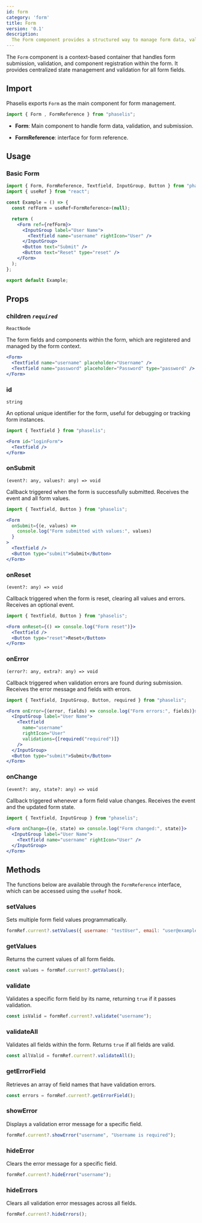 ```yaml
---
id: form
category: 'form'
title: Form
version: '0.1'
description:
  The Form component provides a structured way to manage form data, validation, and component state, with support for error handling, reset, and submit actions.
---
```


The `Form` component is a context-based container that handles form submission, validation, and component registration within the form. It provides centralized state management and validation for all form fields.

## Import

Phaselis exports `Form` as the main component for form management.

```js
import { Form , FormReference } from "phaselis";
```

- **Form**: Main component to handle form data, validation, and submission.

- **FormReference**: interface for form reference.

## Usage

### Basic Form

```jsx
import { Form, FormReference, Textfield, InputGroup, Button } from "phaselis";
import { useRef } from "react";

const Example = () => {
  const refForm = useRef<FormReference>(null);

  return (
    <Form ref={refForm}>
      <InputGroup label="User Name">
        <Textfield name="username" rightIcon="User" />
      </InputGroup>
      <Button text="Submit" />
      <Button text="Reset" type="reset" />
    </Form>
  );
};

export default Example;
```

## Props

### children *`required`*
`ReactNode`

The form fields and components within the form, which are registered and managed by the form context.

```jsx
<Form>
  <Textfield name="username" placeholder="Username" />
  <Textfield name="password" placeholder="Password" type="password" />
</Form>
```

### id
`string`

An optional unique identifier for the form, useful for debugging or tracking form instances.

```jsx
import { Textfield } from "phaselis";
```
```jsx
<Form id="loginForm">
  <Textfield />
</Form>
```

### onSubmit
`(event?: any, values?: any) => void`

Callback triggered when the form is successfully submitted. Receives the event and all form values.

```jsx
import { Textfield, Button } from "phaselis";
```
```jsx
<Form
  onSubmit={(e, values) =>
    console.log("Form submitted with values:", values)
  }
>
  <Textfield />
  <Button type="submit">Submit</Button>
</Form>
```

### onReset
`(event?: any) => void`

Callback triggered when the form is reset, clearing all values and errors. Receives an optional event.

```jsx
import { Textfield, Button } from "phaselis";
```
```jsx
<Form onReset={() => console.log("Form reset")}>
  <Textfield />
  <Button type="reset">Reset</Button>
</Form>
```

### onError
`(error?: any, extra?: any) => void`

Callback triggered when validation errors are found during submission. Receives the error message and fields with errors.

```jsx
import { Textfield, InputGroup, Button, required } from "phaselis";
```
```jsx
<Form onError={(error, fields) => console.log("Form errors:", fields)}>
  <InputGroup label="User Name">
    <Textfield
      name="username"
      rightIcon="User"
      validations={[required("required")]}
    />
  </InputGroup>
  <Button type="submit">Submit</Button>
</Form>
```

### onChange
`(event?: any, state?: any) => void`

Callback triggered whenever a form field value changes. Receives the event and the updated form state.

```jsx
import { Textfield, InputGroup } from "phaselis";
```
```jsx
<Form onChange={(e, state) => console.log("Form changed:", state)}>
  <InputGroup label="User Name">
    <Textfield name="username" rightIcon="User" />
  </InputGroup>
</Form>
```

## Methods

The functions below are available through the `FormReference` interface, which can be accessed using the `useRef` hook.


### setValues
Sets multiple form field values programmatically.

```jsx
formRef.current?.setValues({ username: "testUser", email: "user@example.com" });
```

### getValues
Returns the current values of all form fields.

```jsx
const values = formRef.current?.getValues();
```

### validate
Validates a specific form field by its name, returning `true` if it passes validation.

```jsx
const isValid = formRef.current?.validate("username");
```

### validateAll
Validates all fields within the form. Returns `true` if all fields are valid.

```jsx
const allValid = formRef.current?.validateAll();
```

### getErrorField
Retrieves an array of field names that have validation errors.

```jsx
const errors = formRef.current?.getErrorField();
```

### showError
Displays a validation error message for a specific field.

```jsx
formRef.current?.showError("username", "Username is required");
```

### hideError
Clears the error message for a specific field.

```jsx
formRef.current?.hideError("username");
```

### hideErrors
Clears all validation error messages across all fields.

```jsx
formRef.current?.hideErrors();
```